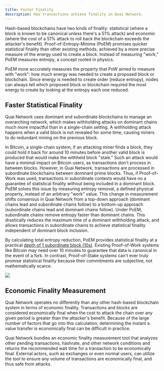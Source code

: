 ```yaml
---
title: Faster Finality
description: How transactions achieve finality in Quai Network.
---
```


Hash-based blockchains have two kinds of finality: statistical (where a block is known to be canonical unless there's a 51% attack) and economic (where the cost of a 51% attack to roll back the blockchain exceeds the attacker's benefit). Proof-of-Entropy-Minima (PoEM) promises quicker statistical finality than other existing methods, achieved by a more precise measure of the energy used to create a block. Instead of measuring "work," PoEM measures entropy, a concept rooted in physics.

PoEM more accurately measures the property that PoW aimed to measure with "work": how much energy was needed to create a proposed block or blockchain. Since energy is needed to create order (reduce entropy), nodes can always tell which proposed block or blockchain required the most energy to create by looking at the entropy each one reduced.

## Faster Statistical Finality

Quai Network uses dominant and subordinate blockchains to manage an overarching network, which makes withholding attacks on dominant chains much more impactful than in a single-chain setting. A withholding attack happens when a valid block is not revealed for some time, causing miners to do redundant mining on the previous block.

In Bitcoin, a single-chain system, if an attacking miner finds a block, they could hold it back for around 10 minutes before another valid block is produced that would make the withheld block "stale." Such an attack would have a minimal impact on Bitcoin users, as transactions don't process in between blocks. However, in Quai Network, transactions are processed in subordinate blockchains between dominant prime blocks. Thus, if Proof-of-Work was used, transactions in subordinate contexts would have no a guarantee of statistical finality without being included in a dominant block.
PoEM solves this issue by measuring entropy removal, a defined physical property, instead of an arbitrary "work" value. This change in measurement shifts consensus in Quai Network from a top-down approach (dominant chains lead and subordinate chains follow) to a bottom-up approach (subordinate chains lead and dominant chains follow). Under PoEM, subordinate chains remove entropy faster than dominant chains. This drastically reduces the maximum time of a dominant withholding attack, and allows transactions in subordinate chains to achieve statistical finality independent of dominant block inclusion.

By calculating total entropy reduction, PoEM provides statistical finality at a practical [depth of 1 subordinate block (10s)](/learn/advanced-introduction/poem/finality/statistical-finality). Existing Proof-of-Work systems like Bitcoin may need over 10 minutes to guarantee that data is canonical in the event of a fork. In contrast, Proof-of-Stake systems can't ever truly promise statistical finality because their commitments are subjective, not mathematically scarce.

<Frame>
	<img src='/images/WithholdingAttack.jpg' />
</Frame>

## Economic Finality Measurement

Quai Network operates no differently than any other hash-based blockchain system in terms of economic finality. Transactions and blocks are considered economically final when the cost to attack the chain over any given period is greater than the attacker's benefit. Because of the large number of factors that go into this calculation, determining the instant a value transfer is economically final can be difficult in practice.

Quai Network bundles an economic finality measurement tool that analyzes other pending transactions, hashrate, and other network conditions and returns the recommended wait time for a transaction to be economically final. External actors, such as exchanges or even normal users, can utilize the tool to ensure any volume of transactions are economically final, and thus safe from attacks.
